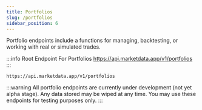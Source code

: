 ```yaml
---
title: Portfolios
slug: /portfolios
sidebar_position: 6
---
```


Portfolio endpoints include a functions for managing, backtesting, or working with real or simulated trades.

:::info Root Endpoint For Portfolios
https://api.marketdata.app/v1/portfolios
:::

    https://api.marketdata.app/v1/portfolios

:::warning
All portfolio endpoints are currently under development (not yet alpha stage). Any data stored may be wiped at any time. You may use these endpoints for testing purposes only.
:::



<DocCardList items={useCurrentSidebarCategory().items} />

